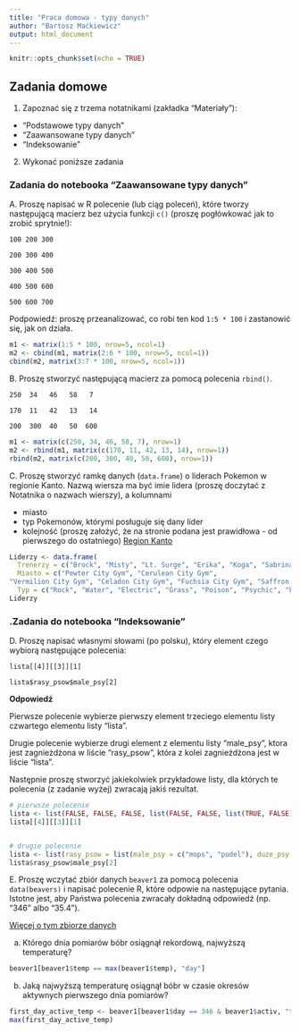 ```yaml
---
title: "Praca domowa - typy danych"
author: "Bartosz Maćkiewicz"
output: html_document
---
```


```r
knitr::opts_chunk$set(echo = TRUE)
```

## Zadania domowe

1.  Zapoznać się z trzema notatnikami (zakładka "Materiały"):

-   "Podstawowe typy danych"
-   "Zaawansowane typy danych"
-   "Indeksowanie"

2.  Wykonać poniższe zadania

### Zadania do notebooka "Zaawansowane typy danych"

A. Proszę napisać w R polecenie (lub ciąg poleceń), które tworzy następującą macierz bez użycia funkcji `c()` (proszę pogłówkować jak to zrobić sprytnie!):

```         
100 200 300

200 300 400

300 400 500

400 500 600

500 600 700
```

Podpowiedź: proszę przeanalizować, co robi ten kod `1:5 * 100` i zastanowić się, jak on działa.

```r
m1 <- matrix(1:5 * 100, nrow=5, ncol=1)
m2 <- cbind(m1, matrix(2:6 * 100, nrow=5, ncol=1))
cbind(m2, matrix(3:7 * 100, nrow=5, ncol=1))
```

B. Proszę stworzyć następującą macierz za pomocą polecenia `rbind()`.

```         
250  34   46   58   7

170  11   42   13   14

200  300  40   50  600
```

```r
m1 <- matrix(c(250, 34, 46, 58, 7), nrow=1)
m2 <- rbind(m1, matrix(c(170, 11, 42, 13, 14), nrow=1))
rbind(m2, matrix(c(200, 300, 40, 50, 600), nrow=1))
```

C. Proszę stworzyć ramkę danych (`data.frame`) o liderach Pokemon w regionie Kanto. Nazwą wiersza ma być imie lidera (proszę doczytać z Notatnika o nazwach wierszy), a kolumnami

-   miasto
-   typ Pokemonów, którymi posługuje się dany lider
-   kolejność (proszę założyć, że na stronie podana jest prawidłowa - od pierwszego do ostatniego) [Region Kanto](http://pokemon.wikia.com/wiki/Kanto_Gyms)

```r

Liderzy <- data.frame(
  Trenerzy = c("Brock", "Misty", "Lt. Surge", "Erika", "Koga", "Sabrina", "Blaine", "Giovanni"),
  Miasto = c("Pewter City Gym", "Cerulean City Gym",
"Vermilion City Gym", "Celadon City Gym", "Fuchsia City Gym", "Saffron City Gym", "Cinnabar Island Gym", "Viridian City Gym"), 
  Typ = c("Rock", "Water", "Electric", "Grass", "Poison", "Psychic", "Fire", "Ground"), row.names=1)
Liderzy
```

### .Zadania do notebooka "Indeksowanie"

D. Proszę napisać własnymi słowami (po polsku), który element czego wybiorą następujące polecenia:

```         
lista[[4]][[3]][1]

lista$rasy_psow$male_psy[2]
```

**Odpowiedź**

Pierwsze polecenie wybierze pierwszy element trzeciego elementu listy czwartego elementu listy "lista".

Drugie polecenie wybierze drugi element z elementu listy "male_psy", ktora jest zagnieżdżona w liście "rasy_psow", która z kolei zagnieżdżona jest w liście "lista".

Następnie proszę stworzyć jakiekolwiek przykładowe listy, dla których te polecenia (z zadanie wyżej) zwracają jakiś rezultat.

```r
# pierwsze polecenie
lista <- list(FALSE, FALSE, FALSE, list(FALSE, FALSE, list(TRUE, FALSE)))
lista[[4]][[3]][1]


# drugie polecenie
lista <- list(rasy_psow = list(male_psy = c("mops", "pudel"), duze_psy = c("husky", "doberman")), rasy_kotow = c("dachowiec", "sfinks"))
lista$rasy_psow$male_psy[2]
```

E. Proszę wczytać zbiór danych `beaver1` za pomocą polecenia `data(beavers)` i napisać polecenie R, które odpowie na następujące pytania. Istotne jest, aby Państwa polecenia zwracały dokładną odpowiedź (np. "346" albo "35.4").

[Więcej o tym zbiorze danych](https://stat.ethz.ch/R-manual/R-devel/library/datasets/html/beavers.html)

a)  Którego dnia pomiarów bóbr osiągnął rekordową, najwyższą temperaturę?

```r
beaver1[beaver1$temp == max(beaver1$temp), "day"]
```

b)  Jaką najwyższą temperaturę osiągnął bóbr w czasie okresów aktywnych pierwszego dnia pomiarów?

```r
first_day_active_temp <- beaver1[beaver1$day == 346 & beaver1$activ, "temp"]
max(first_day_active_temp)
```

